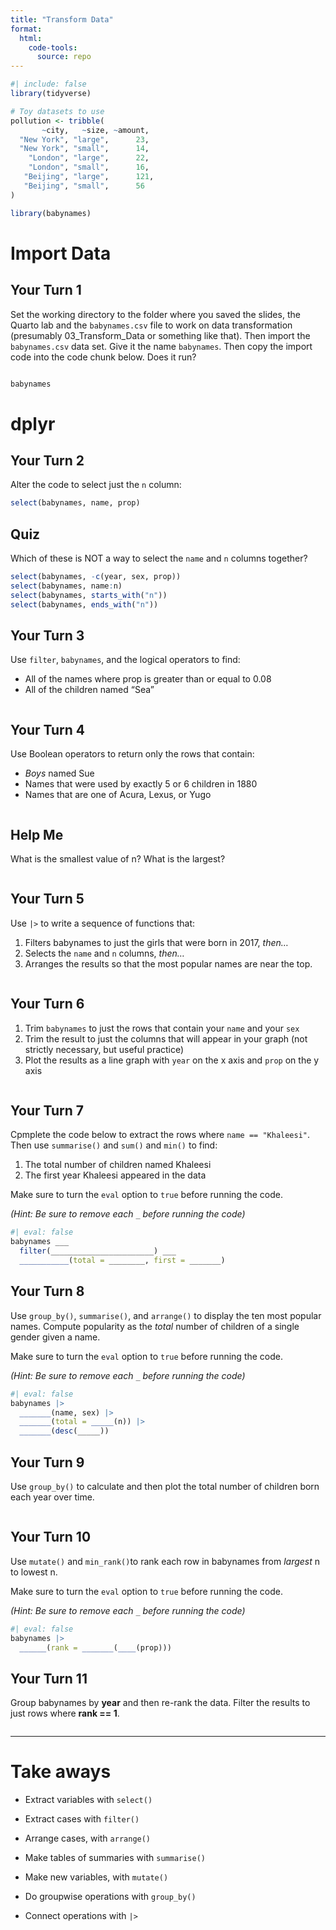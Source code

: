 ```yaml
---
title: "Transform Data"
format:
  html:
    code-tools:
      source: repo
---
```


```r
#| include: false
library(tidyverse)

# Toy datasets to use
pollution <- tribble(
       ~city,   ~size, ~amount, 
  "New York", "large",      23,
  "New York", "small",      14,
    "London", "large",      22,
    "London", "small",      16,
   "Beijing", "large",      121,
   "Beijing", "small",      56
)

library(babynames)
```

# Import Data

## Your Turn 1

Set the working directory to the folder where you saved the slides, the Quarto lab and the `babynames.csv` file to work on data transformation (presumably 03_Transform_Data or something like that).
Then import the `babynames.csv` data set. Give it the name `babynames`.
Then copy the import code into the code chunk below. Does it run?

```r

```

```r
babynames
```

# dplyr

## Your Turn 2

Alter the code to select just the `n` column:

```r
select(babynames, name, prop)
```

## Quiz

Which of these is NOT a way to select the `name` and `n` columns together?

```r
select(babynames, -c(year, sex, prop))
select(babynames, name:n)
select(babynames, starts_with("n"))
select(babynames, ends_with("n"))
```

## Your Turn 3

Use `filter`, `babynames`, and the logical operators to find:

* All of the names where prop is greater than or equal to 0.08  
* All of the children named "Sea"  

```r

```

## Your Turn 4

Use Boolean operators to return only the rows that contain:

* _Boys_ named Sue  
* Names that were used by exactly 5 or 6 children in 1880  
* Names that are one of Acura, Lexus, or Yugo

```r

```

## Help Me

What is the smallest value of n?
What is the largest?

```r

```

## Your Turn 5

Use `|>` to write a sequence of functions that: 

1. Filters babynames to just the girls that were born in 2017, *then...*  
2. Selects the `name` and `n` columns, *then...*  
3. Arranges the results so that the most popular names are near the top.

```r

```

## Your Turn 6

1. Trim `babynames` to just the rows that contain your `name` and your `sex`  
2. Trim the result to just the columns that will appear in your graph (not
strictly necessary, but useful practice)
3. Plot the results as a line graph with `year` on the x axis and `prop` on the
y axis

```r

```

## Your Turn 7

Cpmplete the code below to extract the rows where `name == "Khaleesi"`. Then
use `summarise()` and `sum()` and `min()` to find:

1. The total number of children named Khaleesi
2. The first year Khaleesi appeared in the data

Make sure to turn the `eval` option to `true` before running the code.

*(Hint: Be sure to remove each `_` before running the code)*

```r
#| eval: false
babynames ___ 
  filter(_______________________) ___
  ___________(total = ________, first = _______)
```

## Your Turn 8

Use `group_by()`, `summarise()`, and `arrange()` to display the ten most popular
names. Compute popularity as the *total* number of children of a single gender
given a name.

Make sure to turn the `eval` option to `true` before running the code.

*(Hint: Be sure to remove each `_` before running the code)*

```r
#| eval: false
babynames |> 
  _______(name, sex) |> 
  _______(total = _____(n)) |> 
  _______(desc(_____))
```

## Your Turn 9

Use `group_by()` to calculate and then plot the total number of children born
each year over time.

```r

```

## Your Turn 10

Use `mutate()` and `min_rank()`to rank each row in babynames from _largest_ n to
lowest n.

Make sure to turn the `eval` option to `true` before running the code.

*(Hint: Be sure to remove each `_` before running the code)*

```r
#| eval: false
babynames |> 
  ______(rank = _______(____(prop)))
```

## Your Turn 11

Group babynames by **year** and then re-rank the data. Filter the results to
just rows where **rank == 1**.

```r

```

***

# Take aways

* Extract variables with `select()`  
* Extract cases with `filter()`  
* Arrange cases, with `arrange()`  

* Make tables of summaries with `summarise()`  
* Make new variables, with `mutate()`  
* Do groupwise operations with `group_by()`

* Connect operations with `|>`  
